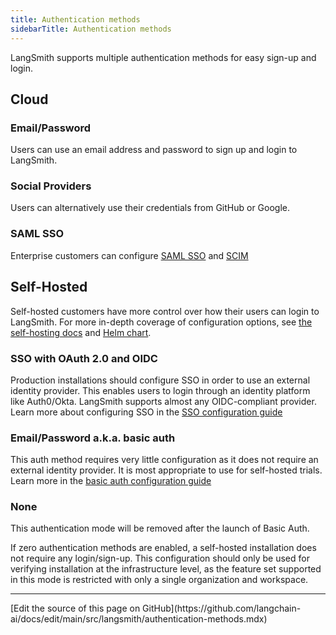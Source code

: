 ```yaml
---
title: Authentication methods
sidebarTitle: Authentication methods
---
```


LangSmith supports multiple authentication methods for easy sign-up and login.

## Cloud

### Email/Password

Users can use an email address and password to sign up and login to LangSmith.

### Social Providers

Users can alternatively use their credentials from GitHub or Google.

### SAML SSO

Enterprise customers can configure [SAML SSO](/langsmith/user-management) and [SCIM](/langsmith/user-management)

## Self-Hosted

Self-hosted customers have more control over how their users can login to LangSmith. For more in-depth coverage of configuration options, see [the self-hosting docs](/langsmith/self-hosted) and [Helm chart](https://github.com/langchain-ai/helm/tree/main/charts/langsmith).

### SSO with OAuth 2.0 and OIDC

Production installations should configure SSO in order to use an external identity provider. This enables users to login through an identity platform like Auth0/Okta. LangSmith supports almost any OIDC-compliant provider. Learn more about configuring SSO in the [SSO configuration guide](/langsmith/self-host-sso)

### Email/Password a.k.a. basic auth

This auth method requires very little configuration as it does not require an external identity provider. It is most appropriate to use for self-hosted trials. Learn more in the [basic auth configuration guide](/langsmith/self-host-basic-auth)

### None

<Warning>
This authentication mode will be removed after the launch of Basic Auth.
</Warning>

If zero authentication methods are enabled, a self-hosted installation does not require any login/sign-up. This configuration should only be used for verifying installation at the infrastructure level, as the feature set supported in this mode is restricted with only a single organization and workspace.

---

<Callout icon="pen-to-square" iconType="regular">
  [Edit the source of this page on GitHub](https://github.com/langchain-ai/docs/edit/main/src/langsmith/authentication-methods.mdx)
</Callout>
